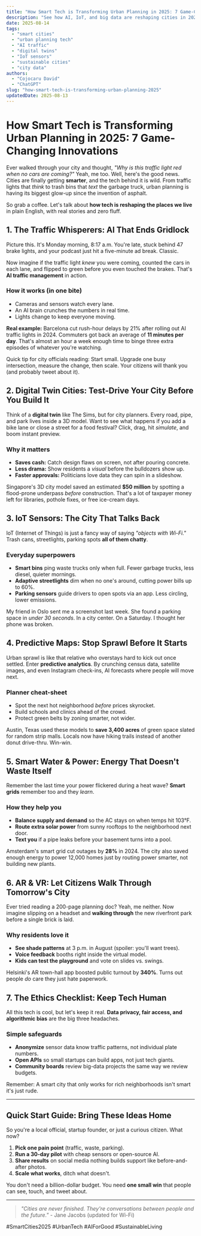 ```yaml
---
title: "How Smart Tech is Transforming Urban Planning in 2025: 7 Game-Changing Innovations"
description: "See how AI, IoT, and big data are reshaping cities in 2025. Real examples, simple steps, and what it means for you."
date: 2025-08-14
tags:
  - "smart cities"
  - "urban planning tech"
  - "AI traffic"
  - "digital twins"
  - "IoT sensors"
  - "sustainable cities"
  - "city data"
authors:
  - "Cojocaru David"
  - "ChatGPT"
slug: "how-smart-tech-is-transforming-urban-planning-2025"
updatedDate: 2025-08-13
---
```


# How Smart Tech is Transforming Urban Planning in 2025: 7 Game-Changing Innovations

Ever walked through your city and thought, *"Why is this traffic light red when no cars are coming?"* Yeah, me too. Well, here's the good news. Cities are finally getting **smarter**, and the tech behind it is wild. From traffic lights that *think* to trash bins that *text* the garbage truck, urban planning is having its biggest glow-up since the invention of asphalt.

So grab a coffee. Let's talk about **how tech is reshaping the places we live** in plain English, with real stories and zero fluff.

## 1. The Traffic Whisperers: AI That Ends Gridlock

Picture this. It's Monday morning, 8:17 a.m. You're late, stuck behind 47 brake lights, and your podcast just hit a five-minute ad break. Classic.

Now imagine if the traffic light *knew* you were coming, counted the cars in each lane, and flipped to green before you even touched the brakes. That's **AI traffic management** in action.

### How it works (in one bite)
- Cameras and sensors watch every lane.
- An AI brain crunches the numbers in real time.
- Lights change to keep everyone moving.

**Real example:** Barcelona cut rush-hour delays by 21% after rolling out AI traffic lights in 2024. Commuters got back an average of **11 minutes per day**. That's almost an hour a week enough time to binge three extra episodes of whatever you're watching.

Quick tip for city officials reading: Start small. Upgrade one busy intersection, measure the change, then scale. Your citizens will thank you (and probably tweet about it).

## 2. Digital Twin Cities: Test-Drive Your City Before You Build It

Think of a **digital twin** like The Sims, but for city planners. Every road, pipe, and park lives inside a 3D model. Want to see what happens if you add a bike lane or close a street for a food festival? Click, drag, hit *simulate*, and boom instant preview.

### Why it matters
- **Saves cash:** Catch design flaws on screen, not after pouring concrete.
- **Less drama:** Show residents a *visual* before the bulldozers show up.
- **Faster approvals:** Politicians love data they can spin in a slideshow.

Singapore's 3D city model saved an estimated **$50 million** by spotting a flood-prone underpass *before* construction. That's a lot of taxpayer money left for libraries, pothole fixes, or free ice-cream days.

## 3. IoT Sensors: The City That Talks Back

IoT (Internet of Things) is just a fancy way of saying *"objects with Wi-Fi."* Trash cans, streetlights, parking spots **all of them chatty**.

### Everyday superpowers
- **Smart bins** ping waste trucks only when full. Fewer garbage trucks, less diesel, quieter mornings.
- **Adaptive streetlights** dim when no one's around, cutting power bills up to 60%.
- **Parking sensors** guide drivers to open spots via an app. Less circling, lower emissions.

My friend in Oslo sent me a screenshot last week. She found a parking space in *under 30 seconds*. In a city center. On a Saturday. I thought her phone was broken.

## 4. Predictive Maps: Stop Sprawl Before It Starts

Urban sprawl is like that relative who overstays hard to kick out once settled. Enter **predictive analytics**. By crunching census data, satellite images, and even Instagram check-ins, AI forecasts where people will move next.

### Planner cheat-sheet
- Spot the next hot neighborhood *before* prices skyrocket.
- Build schools and clinics ahead of the crowd.
- Protect green belts by zoning smarter, not wider.

Austin, Texas used these models to **save 3,400 acres** of green space slated for random strip malls. Locals now have hiking trails instead of another donut drive-thru. Win-win.

## 5. Smart Water & Power: Energy That Doesn't Waste Itself

Remember the last time your power flickered during a heat wave? **Smart grids** remember too and they *learn*.

### How they help you
- **Balance supply and demand** so the AC stays on when temps hit 103°F.
- **Route extra solar power** from sunny rooftops to the neighborhood next door.
- **Text you** if a pipe leaks before your basement turns into a pool.

Amsterdam's smart grid cut outages by **28%** in 2024. The city also saved enough energy to power 12,000 homes just by routing power smarter, not building new plants.

## 6. AR & VR: Let Citizens Walk Through Tomorrow's City

Ever tried reading a 200-page planning doc? Yeah, me neither. Now imagine slipping on a headset and **walking through** the new riverfront park before a single brick is laid.

### Why residents love it
- **See shade patterns** at 3 p.m. in August (spoiler: you'll want trees).
- **Voice feedback** booths right inside the virtual model.
- **Kids can test the playground** and vote on slides vs. swings.

Helsinki's AR town-hall app boosted public turnout by **340%**. Turns out people *do* care they just hate paperwork.

## 7. The Ethics Checklist: Keep Tech Human

All this tech is cool, but let's keep it real. **Data privacy, fair access, and algorithmic bias** are the big three headaches.

### Simple safeguards
- **Anonymize** sensor data know traffic patterns, not individual plate numbers.
- **Open APIs** so small startups can build apps, not just tech giants.
- **Community boards** review big-data projects the same way we review budgets.

Remember: A smart city that only works for rich neighborhoods isn't smart it's just rude.

---

## Quick Start Guide: Bring These Ideas Home

So you're a local official, startup founder, or just a curious citizen. What now?

1. **Pick one pain point** (traffic, waste, parking).
2. **Run a 30-day pilot** with cheap sensors or open-source AI.
3. **Share results** on social media nothing builds support like before-and-after photos.
4. **Scale what works**, ditch what doesn't.

You don't need a billion-dollar budget. You need **one small win** that people can see, touch, and tweet about.

---

> _"Cities are never finished. They're conversations between people and the future."_ - Jane Jacobs (updated for Wi-Fi)

#SmartCities2025 #UrbanTech #AIForGood #SustainableLiving